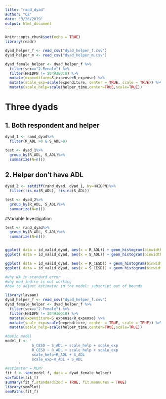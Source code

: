 ```yaml
---
title: "rand_dyad"
author: "CZ"
date: "3/26/2019"
output: html_document
---
```


```r
knitr::opts_chunk$set(echo = TRUE)
library(readr)

```

```r
dyad_helper_f <- read_csv("dyad_helper_f.csv")
dyad_helper_m <- read_csv("dyad_helper_m.csv")

dyad_female_helper <- dyad_helper_f %>%
  filter(sex=="2.Female") %>%
  filter(HHIDPN != 204936010) %>%
  mutate(expenditure=S_expense+R_expense) %>%
  mutate(scale_exp=scale(expenditure, center = TRUE, scale = TRUE)) %>%
  mutate(scale_help=scale(helper_time,center=TRUE,scale=TRUE))
```
# Three dyads

## 1. Both respondent and helper
```r
dyad_1 <- rand_dyad%>%
  filter(R_ADL >0 & S_ADL>0)

test <- dyad_1%>%
  group_by(R_ADL, S_ADL)%>%
  summarize(N=n())

```



## 2. Helper don't have ADL
```r
dyad_2 <- setdiff(rand_dyad, dyad_1, by=HHIDPN)%>%
  filter(!is.na(R_ADL), !is.na(S_ADL))

test <- dyad_2%>%
  group_by(R_ADL, S_ADL)%>%
  summarize(N=n())
```



#Variable Investigation
```r
test <- rand_dyad%>%
  group_by(R_ADL, S_ADL)%>%
  summarize(N=n())


ggplot( data = id_valid_dyad, aes(x = R_ADL)) + geom_histogram(binwidth = 1) + labs(title = "ADL respondent") 
ggplot( data = id_valid_dyad, aes(x = S_ADL)) + geom_histogram(binwidth = 1) + labs(title = "ADL spouse") 

ggplot( data = id_valid_dyad, aes(x = R_CESD)) + geom_histogram(binwidth = 1) + labs(title = "CESD respondent") 
ggplot( data = id_valid_dyad, aes(x = S_CESD)) + geom_histogram(binwidth = 1) + labs(title = "CESD spouse") 

```


```r
#why NA in standard error 
#why mod indice is not working 
#how to adjust estimator in the model: subscript out of bounds

library(lavaan)
dyad_helper_f <- read_csv("dyad_helper_f.csv")
dyad_female_helper <- dyad_helper_f %>%
  filter(sex=="2.Female") %>%
  filter(HHIDPN != 204936010) %>%
  mutate(expenditure=S_expense+R_expense) %>%
  mutate(scale_exp=scale(expenditure, center = TRUE, scale = TRUE)) %>%
  mutate(scale_help=scale(helper_time,center=TRUE,scale=TRUE))

#basic model
model_f <- '
            S_CESD ~ S_ADL + scale_help + scale_exp
            R_CESD ~ R_ADL + scale_help + scale_exp
            scale_help~R_ADL + S_ADL
            scale_exp~R_ADL + S_ADL   
      '
#estimator = MLM?
fit_f <- sem(model_f, data = dyad_female_helper)
varTable(fit_f)
summary(fit_f,standardized = TRUE, fit.measures = TRUE)
library(semPlot)
semPaths(fit_f)
```

